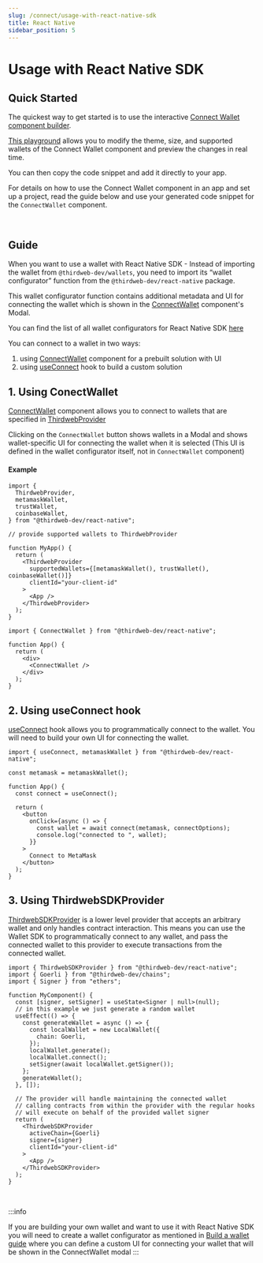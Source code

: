 ```yaml
---
slug: /connect/usage-with-react-native-sdk
title: React Native
sidebar_position: 5
---
```



# Usage with React Native SDK

## Quick Started

The quickest way to get started is to use the interactive [Connect Wallet component builder](https://thirdweb.com/dashboard/wallets/connect).

[This playground](https://thirdweb.com/dashboard/wallets/connect) allows you to modify the theme, size, and supported wallets of the Connect Wallet component and preview the changes in real time.

You can then copy the code snippet and add it directly to your app.

For details on how to use the Connect Wallet component in an app and set up a project, read the guide below and use your generated code snippet for the `ConnectWallet` component.

<br />

<div className="col col--12" style={{ padding: 8 }}>
  <QuickstartCard
    name="Connect Wallet Component Builder"
    link="https://thirdweb.com/dashboard/wallets/connect"
    image="/assets/product/connect-wallet.png"
  />
</div>

## Guide

When you want to use a wallet with React Native SDK - Instead of importing the wallet from `@thirdweb-dev/wallets`, you need to import its “wallet configurator” function from the `@thirdweb-dev/react-native` package.

This wallet configurator function contains additional metadata and UI for connecting the wallet which is shown in the [ConnectWallet](/react-native/react-native.connectwallet) component's Modal.

You can find the list of all wallet configurators for React Native SDK [here](/react-native/wallets)

You can connect to a wallet in two ways:

1. using [ConnectWallet](/react-native/react-native.connectwallet) component for a prebuilt solution with UI
2. using [useConnect](/react/react.useconnect) hook to build a custom solution

## 1. Using ConectWallet

[ConnectWallet](/react-native/react-native.connectwallet) component allows you to connect to wallets that are specified in [ThirdwebProvider](/react/react.thirdwebprovider#supportedwallets-optional)

Clicking on the `ConnectWallet` button shows wallets in a Modal and shows wallet-specific UI for connecting the wallet when it is selected (This UI is defined in the wallet configurator itself, not in `ConnectWallet` component)

#### Example

```tsx
import {
  ThirdwebProvider,
  metamaskWallet,
  trustWallet,
  coinbaseWallet,
} from "@thirdweb-dev/react-native";

// provide supported wallets to ThirdwebProvider

function MyApp() {
  return (
    <ThirdwebProvider
      supportedWallets={[metamaskWallet(), trustWallet(), coinbaseWallet()]}
      clientId="your-client-id"
    >
      <App />
    </ThirdwebProvider>
  );
}
```

```tsx
import { ConnectWallet } from "@thirdweb-dev/react-native";

function App() {
  return (
    <div>
      <ConnectWallet />
    </div>
  );
}
```

## 2. Using useConnect hook

[useConnect](/react/react.useconnect) hook allows you to programmatically connect to the wallet. You will need to build your own UI for connecting the wallet.

```tsx
import { useConnect, metamaskWallet } from "@thirdweb-dev/react-native";

const metamask = metamaskWallet();

function App() {
  const connect = useConnect();

  return (
    <button
      onClick={async () => {
        const wallet = await connect(metamask, connectOptions);
        console.log("connected to ", wallet);
      }}
    >
      Connect to MetaMask
    </button>
  );
}
```

## 3. Using ThirdwebSDKProvider

[ThirdwebSDKProvider](/react/react.thirdwebsdkprovider) is a lower level provider that accepts an arbitrary wallet and only handles contract interaction. This means you can use the Wallet SDK to programmatically connect to any wallet, and pass the connected wallet to this provider to execute transactions from the connected wallet.

```tsx
import { ThirdwebSDKProvider } from "@thirdweb-dev/react-native";
import { Goerli } from "@thirdweb-dev/chains";
import { Signer } from "ethers";

function MyComponent() {
  const [signer, setSigner] = useState<Signer | null>(null);
  // in this example we just generate a random wallet
  useEffect(() => {
    const generateWallet = async () => {
      const localWallet = new LocalWallet({
        chain: Goerli,
      });
      localWallet.generate();
      localWallet.connect();
      setSigner(await localWallet.getSigner());
    };
    generateWallet();
  }, []);

  // The provider will handle maintaining the connected wallet
  // calling contracts from within the provider with the regular hooks
  // will execute on behalf of the provided wallet signer
  return (
    <ThirdwebSDKProvider
      activeChain={Goerli}
      signer={signer}
      clientId="your-client-id"
    >
      <App />
    </ThirdwebSDKProvider>
  );
}
```

<br />

:::info

If you are building your own wallet and want to use it with React Native SDK
you will need to create a wallet configurator as mentioned in [Build a wallet guide](/wallet/build-a-wallet#3-integrate-with-connect-wallet-button)
where you can define a custom UI for connecting your wallet that will be shown in the ConnectWallet modal
:::

<br />

<div className="row" style={{ marginBottom: 0, padding: 8, paddingTop: 0 }}>
  <div className="col col--12" style={{ padding: 8, paddingBottom: 0 }}>
    <QuickstartCard
      name="Learn more about React Native SDK"
      link="/react-native"
      image="/assets/languages/react-native.png"
    />
  </div>
</div>
